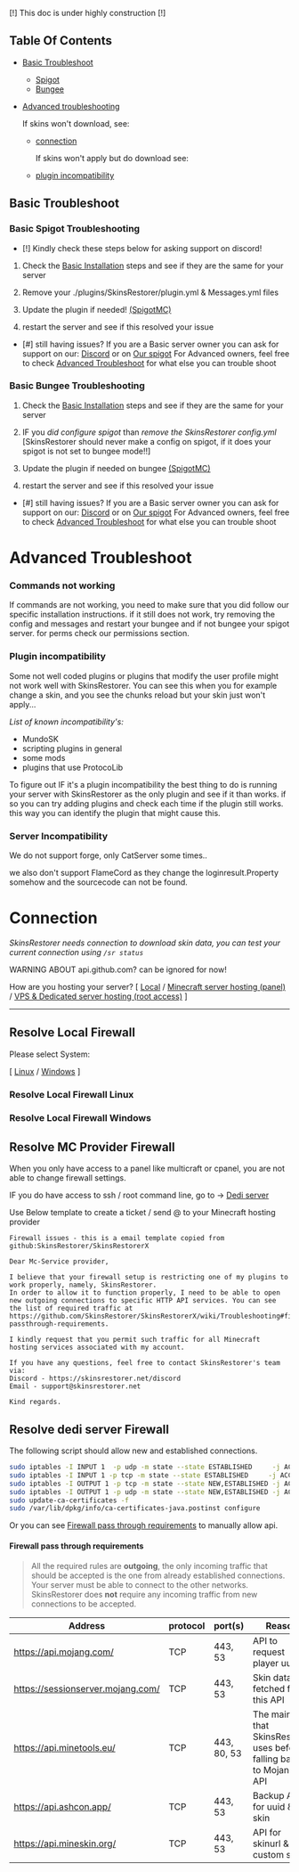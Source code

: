 [!] This doc is under highly construction [!]

## Table Of Contents

- [Basic Troubleshoot](#Basic-Troubleshoot)
    - [Spigot](#Basic-Spigot-Troubleshooting)
    - [Bungee](#Basic-Bungee-Troubleshooting)

- [Advanced troubleshooting](#advanced-troubleshoot)

  If skins won't download, see:
    - [connection](#connection)

      If skins won't apply but do download see:
    - [plugin incompatibility](#plugin-incompatibility)

## Basic Troubleshoot

### Basic Spigot Troubleshooting

- [!] Kindly check these steps below for asking support on discord!


1. Check
   the [Basic Installation](https://github.com/SkinsRestorer/SkinsRestorerX/wiki/Installing-SkinsRestorer#basic-installation)
   steps and see if they are the same for your server

2. Remove your ./plugins/SkinsRestorer/plugin.yml & Messages.yml files

3. Update the plugin if needed! [(SpigotMC)](https://spigotmc.org/resources/2124/)

3. restart the server and see if this resolved your issue

- [#] still having issues?
  If you are a Basic server owner you can ask for support on our: [Discord](https://skinsrestorer.net/discord) or
  on [Our spigot](https://www.spigotmc.org/threads/37225/)
  For Advanced owners, feel free to check [Advanced Troubleshoot](#Advanced-Troubleshoot) for what else you can trouble
  shoot

### Basic Bungee Troubleshooting

1. Check
   the [Basic Installation](https://github.com/SkinsRestorer/SkinsRestorerX/wiki/Installing-SkinsRestorer#installing-Bungee)
   steps and see if they are the same for your server

2. IF you *did configure spigot* than *remove the SkinsRestorer config.yml*
   [SkinsRestorer should never make a config on spigot, if it does your spigot is not set to bungee mode!!]

3. Update the plugin if needed on bungee [(SpigotMC)](https://spigotmc.org/resources/skinsrestorer.2124/)

4. restart the server and see if this resolved your issue

- [#] still having issues?
  If you are a Basic server owner you can ask for support on our: [Discord](https://skinsrestorer.net/discord) or
  on [Our spigot](https://www.spigotmc.org/threads/37225/)
  For Advanced owners, feel free to check [Advanced Troubleshoot](#Advanced-Troubleshoot) for what else you can trouble
  shoot

# Advanced Troubleshoot

### Commands not working

If commands are not working, you need to make sure that you did follow our specific installation instructions. if it
still does not work, try removing the config and messages and restart your bungee and if not bungee your spigot server.
for perms check our permissions section.

### Plugin incompatibility

Some not well coded plugins or plugins that modify the user profile might not work well with SkinsRestorer.
You can see this when you for example change a skin, and you see the chunks reload but your skin just won't apply...

*List of known incompatibility's:*

- MundoSK
- scripting plugins in general
- some mods
- plugins that use ProtocoLib

To figure out IF it's a plugin incompatibility the best thing to do is running your server with SkinsRestorer as the only plugin
and see if it than works. if so you can try adding plugins and check each time if the plugin still works. this way you
can identify the plugin that might cause this.

### Server Incompatibility

We do not support forge, only CatServer some times..

we also don't support FlameCord as they change the loginresult.Property somehow and the sourcecode can not be found.

# Connection


*SkinsRestorer needs connection to download skin data, you can test your current connection using `/sr status`*

<Callout type="warning" emoji="⚠️">
  WARNING ABOUT api.github.com? can be ignored for now!
</Callout>

How are you hosting your server?
[ [Local](#resolve-local-firewall) / [Minecraft server hosting (panel)](#resolve-mc-provider-firewall) / [VPS & Dedicated server hosting (root access)](#resolve-dedi-server-firewall) ]
***

## Resolve Local Firewall

Please select System:

[ [Linux](#resolve-local-firewall-linux) / [Windows](#resolve-local-firewall-windows) ]

### Resolve Local Firewall Linux

### Resolve Local Firewall Windows

## Resolve MC Provider Firewall

When you only have access to a panel like multicraft or cpanel, you are not able to change firewall settings.

IF you do have access to ssh / root command line, go to -> [Dedi server](#resolve-dedi-server-firewall)

Use Below template to create a ticket / send @ to your Minecraft hosting provider

```
Firewall issues - this is a email template copied from github:SkinsRestorer/SkinsRestorerX

Dear Mc-Service provider,

I believe that your firewall setup is restricting one of my plugins to work properly, namely, SkinsRestorer.
In order to allow it to function properly, I need to be able to open new outgoing connections to specific HTTP API services. You can see the list of required traffic at https://github.com/SkinsRestorer/SkinsRestorerX/wiki/Troubleshooting#firewall-passthrough-requirements.

I kindly request that you permit such traffic for all Minecraft hosting services associated with my account.

If you have any questions, feel free to contact SkinsRestorer's team via:
Discord - https://skinsrestorer.net/discord
Email - support@skinsrestorer.net

Kind regards.
```

## Resolve dedi server Firewall

The following script should allow new and established connections.

```bash
sudo iptables -I INPUT 1  -p udp -m state --state ESTABLISHED     -j ACCEPT
sudo iptables -I INPUT 1 -p tcp -m state --state ESTABLISHED     -j ACCEPT
sudo iptables -I OUTPUT 1 -p tcp -m state --state NEW,ESTABLISHED -j ACCEPT
sudo iptables -I OUTPUT 1 -p udp -m state --state NEW,ESTABLISHED -j ACCEPT
sudo update-ca-certificates -f
sudo /var/lib/dpkg/info/ca-certificates-java.postinst configure
```

Or you can see [Firewall pass through requirements](#firewall-pass-through-requirements) to manually allow api.

#### Firewall pass through requirements

> All the required rules are **outgoing**, the only incoming traffic that should be accepted is the one from already
> established connections. Your server must be able to connect to the other networks. SkinsRestorer does **not** require
> any incoming traffic from new connections to be accepted.

| Address                           | protocol | port(s)     | Reason                                                                   |
|-----------------------------------|----------|-------------|--------------------------------------------------------------------------|
| https://api.mojang.com/           | TCP      | 443, 53     | API to request player uuid                                               |
| https://sessionserver.mojang.com/ | TCP      | 443, 53     | Skin data is fetched from this API                                       |
| https://api.minetools.eu/         | TCP      | 443, 80, 53 | The main API that SkinsRestorer uses before falling back to Mojang's API |
| https://api.ashcon.app/           | TCP      | 443, 53     | Backup API for uuid & skin                                               |
| https://api.mineskin.org/         | TCP      | 443, 53     | API for skinurl & custom skins.                                          |
